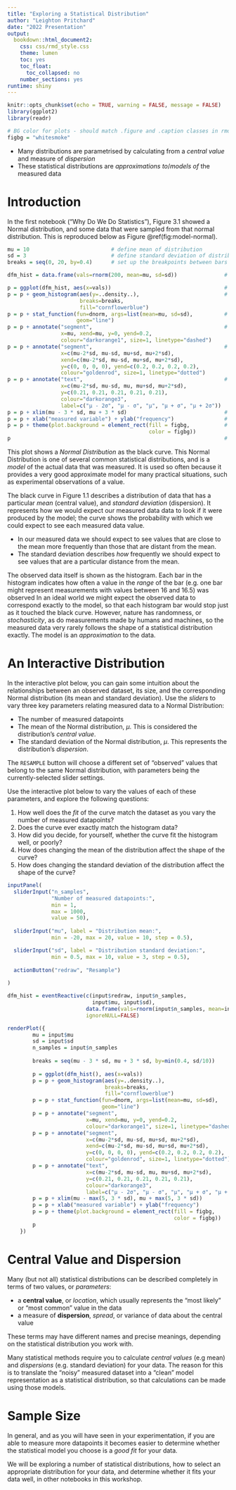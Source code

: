 ```yaml
---
title: "Exploring a Statistical Distribution"
author: "Leighton Pritchard"
date: "2022 Presentation"
output:
  bookdown::html_document2:
    css: css/rmd_style.css
    theme: lumen
    toc: yes
    toc_float:
      toc_collapsed: no
    number_sections: yes
runtime: shiny
---
```


```r
knitr::opts_chunk$set(echo = TRUE, warning = FALSE, message = FALSE)
library(ggplot2)
library(readr)

# BG color for plots - should match .figure and .caption classes in rmd_style.css
figbg = "whitesmoke"
```

<div id="summary">
- Many distributions are parametrised by calculating from a *central value* and measure of *dispersion*
- These statistical distributions are *approximations to*/*models of* the measured data
</div>

# Introduction

In the first notebook ("Why Do We Do Statistics"), Figure 3.1 showed a Normal distribution, and some data that were sampled from that normal distribution. This is reproduced below as Figure \@ref(fig:model-normal).

```r
mu = 10                          # define mean of distribution
sd = 3                           # define standard deviation of distribution
breaks = seq(0, 20, by=0.4)      # set up the breakpoints between bars in the histogram

dfm_hist = data.frame(vals=rnorm(200, mean=mu, sd=sd))               # create a data frame

p = ggplot(dfm_hist, aes(x=vals))                                    # set up the ggplot with data
p = p + geom_histogram(aes(y=..density..),                           # add a historgram layer
                       breaks=breaks,
                       fill="cornflowerblue")
p = p + stat_function(fun=dnorm, args=list(mean=mu, sd=sd),          # add a layer with the Normal curve 
                      geom="line")
p = p + annotate("segment",                                          # show the mean as a dashed line
                 x=mu, xend=mu, y=0, yend=0.2,
                 colour="darkorange1", size=1, linetype="dashed")
p = p + annotate("segment",                                          # show standard deviations as dotted lines
                 x=c(mu-2*sd, mu-sd, mu+sd, mu+2*sd),
                 xend=c(mu-2*sd, mu-sd, mu+sd, mu+2*sd),
                 y=c(0, 0, 0, 0), yend=c(0.2, 0.2, 0.2, 0.2),
                 colour="goldenrod", size=1, linetype="dotted")
p = p + annotate("text",                                             # annotate the lines
                 x=c(mu-2*sd, mu-sd, mu, mu+sd, mu+2*sd),
                 y=c(0.21, 0.21, 0.21, 0.21, 0.21),
                 colour="darkorange3",
                 label=c("µ - 2σ", "µ - σ", "µ", "µ + σ", "µ + 2σ"))
p = p + xlim(mu - 3 * sd, mu + 3 * sd)                               # set x-axis limits
p = p + xlab("measured variable") + ylab("frequency")                # add axis labels
p = p + theme(plot.background = element_rect(fill = figbg,           # colour background
                                             color = figbg))
p                                                                    # show plot
```

This plot shows a *Normal Distribution* as the black curve. This Normal Distribution is one of several common statistical distributions, and is a *model* of the actual data that was measured. It is used so often because it provides a very good approximate model for many practical situations, such as experimental observations of a value.

The black curve in Figure 1.1 describes a distribution of data that has a particular *mean* (central value), and *standard deviation* (dispersion). It represents how we would expect our measured data data to look if it were produced by the model; the curve shows the probability with which we could expect to see each measured data value.

<div id="note">
- In our measured data we should expect to see values that are close to the mean more frequently than those that are distant from the mean.
- The standard deviation describes *how* frequently we should expect to see values that are a particular distance from the mean.
</div>

The observed data itself is shown as the histogram. Each bar in the histogram indicates how often a value in the *range* of the bar (e.g. one bar might represent measurements with values between 16 and 16.5) was observed In an ideal world we might expect the observed data to correspond exactly to the model, so that each histogram bar would stop just as it touched the black curve. However, nature has randomness, or *stochasticity*, as do measurements made by humans and machines, so the measured data very rarely follows the shape of a statistical distribution exactly. The model is an *approximation* to the data.

# An Interactive Distribution

In the interactive plot below, you can gain some intuition about the relationships between an observed dataset, its size, and the corresponding Normal distribution (its mean and standard deviation). Use the *sliders* to vary three key parameters relating measured data to a Normal Distribution:

- The number of measured datapoints
- The mean of the Normal distribution, $\mu$. This is considered the distribution's *central value*.
- The standard deviation of the Normal distribution, $\mu$. This represents the distribution's *dispersion*.

The `RESAMPLE` button will choose a different set of "observed" values that belong to the same Normal distribution, with parameters being the currently-selected slider settings.

<div id="questions">
Use the interactive plot below to vary the values of each of these parameters, and explore the following questions:

1. How well does the *fit* of the curve match the dataset as you vary the number of measured datapoints?
2. Does the curve ever exactly match the histogram data?
3. How did you decide, for yourself, whether the curve fit the histogram well, or poorly?
4. How does changing the mean of the distribution affect the shape of the curve?
5. How does changing the standard deviation of the distribution affect the shape of the curve?
</div>

```r
inputPanel(
  sliderInput("n_samples",
              "Number of measured datapoints:",
              min = 1,
              max = 1000,
              value = 50),
  
  sliderInput("mu", label = "Distribution mean:",
              min = -20, max = 20, value = 10, step = 0.5),

  sliderInput("sd", label = "Distribution standard deviation:",
              min = 0.5, max = 10, value = 3, step = 0.5),
  
  actionButton("redraw", "Resample")
  
)

dfm_hist = eventReactive(c(input$redraw, input$n_samples,
                           input$mu, input$sd),
                         data.frame(vals=rnorm(input$n_samples, mean=input$mu, sd=input$sd)),
                         ignoreNULL=FALSE)

renderPlot({
        mu = input$mu
        sd = input$sd
        n_samples = input$n_samples
  
        breaks = seq(mu - 3 * sd, mu + 3 * sd, by=min(0.4, sd/10))      # set up the breakpoints between bars in the histogram
        
        p = ggplot(dfm_hist(), aes(x=vals))                                    # set up the ggplot with data
        p = p + geom_histogram(aes(y=..density..),                           # add a historgram layer
                               breaks=breaks,
                               fill="cornflowerblue")
        p = p + stat_function(fun=dnorm, args=list(mean=mu, sd=sd),          # add a layer with the Normal curve 
                              geom="line")
        p = p + annotate("segment",                                          # show the mean as a dashed line
                         x=mu, xend=mu, y=0, yend=0.2,
                         colour="darkorange1", size=1, linetype="dashed")
        p = p + annotate("segment",                                          # show standard deviations as dotted lines
                         x=c(mu-2*sd, mu-sd, mu+sd, mu+2*sd),
                         xend=c(mu-2*sd, mu-sd, mu+sd, mu+2*sd),
                         y=c(0, 0, 0, 0), yend=c(0.2, 0.2, 0.2, 0.2),
                         colour="goldenrod", size=1, linetype="dotted")
        p = p + annotate("text",                                             # annotate the lines
                         x=c(mu-2*sd, mu-sd, mu, mu+sd, mu+2*sd),
                         y=c(0.21, 0.21, 0.21, 0.21, 0.21),
                         colour="darkorange3",
                         label=c("µ - 2σ", "µ - σ", "µ", "µ + σ", "µ + 2σ"))
        p = p + xlim(mu - max(5, 3 * sd), mu + max(5, 3 * sd))                               # set x-axis limits
        p = p + xlab("measured variable") + ylab("frequency")                # add axis labels
        p = p + theme(plot.background = element_rect(fill = figbg,           # colour background
                                                     color = figbg))
        p  
    })
```

# Central Value and Dispersion

Many (but not all) statistical distributions can be described completely in terms of two values, or *parameters*:

- a **central value**, or *location*, which usually represents the "most likely" or "most common" value in the data
- a measure of **dispersion**, *spread*, or variance of data about the central value

<div id="warning">
These terms may have different names and precise meanings, depending on the statistical distribution you work with.
</div>

Many statistical methods require you to calculate *central values* (e.g mean) and *dispersions* (e.g. standard deviation) for your data. The reason for this is to translate the "noisy" measured dataset into a "clean" model representation as a statistical distribution, so that calculations can be made using those models.

# Sample Size

In general, and as you will have seen in your experimentation, if you are able to measure more datapoints it becomes easier to determine whether the statistical model you choose is a *good fit* for your data.

<div id="note">
We will be exploring a number of statistical distributions, how to select an appropriate distribution for your data, and determine whether it fits your data well, in other notebooks in this workshop.
</div>